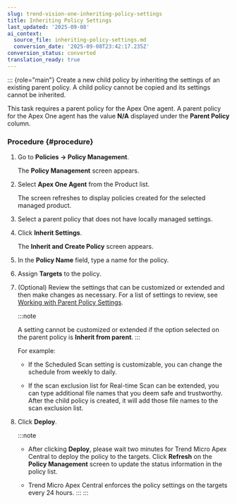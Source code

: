 ```yaml
---
slug: trend-vision-one-inheriting-policy-settings
title: Inheriting Policy Settings
last_updated: '2025-09-08'
ai_context:
  source_file: inheriting-policy-settings.md
  conversion_date: '2025-09-08T23:42:17.235Z'
conversion_status: converted
translation_ready: true
---
```


::: {role="main"}
Create a new child policy by inheriting the settings of an existing parent policy. A child policy cannot be copied and its settings cannot be inherited.

This task requires a parent policy for the Apex One agent. A parent policy for the Apex One agent has the value **N/A** displayed under the **Parent Policy** column.

### Procedure {#procedure}

1.  Go to **Policies → Policy Management**.

    The **Policy Management** screen appears.

2.  Select **Apex One Agent** from the Product list.

    The screen refreshes to display policies created for the selected managed product.

3.  Select a parent policy that does not have locally managed settings.

4.  Click **Inherit Settings**.

    The **Inherit and Create Policy** screen appears.

5.  In the **Policy Name** field, type a name for the policy.

6.  Assign **Targets** to the policy.

7.  (Optional) Review the settings that can be customized or extended and then make changes as necessary. For a list of settings to review, see [Working with Parent Policy Settings](working-parent-policy-settings.mdx).

    :::note

    A setting cannot be customized or extended if the option selected on the parent policy is **Inherit from parent**.
    :::

    For example:

    - If the Scheduled Scan setting is customizable, you can change the schedule from weekly to daily.

    - If the scan exclusion list for Real-time Scan can be extended, you can type additional file names that you deem safe and trustworthy. After the child policy is created, it will add those file names to the scan exclusion list.

8.  Click **Deploy**.

    :::note

    - After clicking **Deploy**, please wait two minutes for Trend Micro Apex Central to deploy the policy to the targets. Click **Refresh** on the **Policy Management** screen to update the status information in the policy list.

    - Trend Micro Apex Central enforces the policy settings on the targets every 24 hours.
    :::
:::
